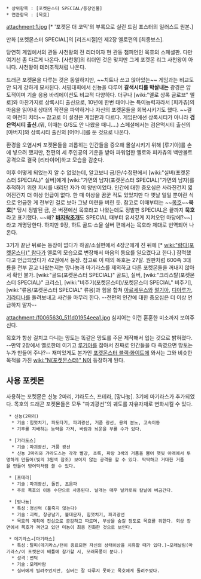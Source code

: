  * 상위항목 : [포켓몬스터 SPECIAL/등장인물]
 * 연관항목 : [목호]

attachment:1.jpg [* '포켓몬 더 코믹'의 부록으로 실린 드림 포스터의 일러스트 원본.]

만화 [포켓몬스터 SPECIAL]의 [리즈시절]인 제2장 옐로편의 [최종보스].

당연히 게임에서의 관동 사천왕의 전 리더이자 현 관동 챔피언인 목호의 스페셜판. 다만 여기선 좀 다르게 나온다. [사천왕]의 리더인 것은 맞지만 그게 포켓몬 리그 사천왕이 아니다. 사천왕이 테러조직처럼 나온다.

드래곤 포켓몬을 다루는 것은 동일하지만, ~~치트나 쓰고 앉아있는~~ 게임과는 비교도 안 되게 강하게 묘사된다. 서핑대회에서 신뇽을 다루어 '''갈색시티를 박살내는''' 광경은 압도적이며 기술 응용 바리에이션도 비교적 다양하다. 더구나 [wiki:"옐로 상록 글로브" 옐로]와 마찬가지로 상록시티 출신으로, 10년에 한번 태어나는 특이능력자라서 [피카츄]의 마음을 읽어내 상대의 작전을 파악하거나 자신의 포켓몬들을 회복시키기도 했다. ~~결국 여전히 치터~~ 참고로 이 설정은 게임판과 다르다. 게임판에선 상록시티가 아니라 '''검은먹시티 출신'''.(뭐, 이때는 G/S도 안 나왔을 때니….) 스페셜에서는 검은먹시티 출신의 [아버지]와 상록시티 출신의 [어머니]를 둔 것으로 나온다.

환경을 오염시켜 포켓몬들을 괴롭히는 인간들을 증오해 몰살시키기 위해 [루기아]를 손에 넣으려 했지만, 전편의 세 주인공의 기운을 받아 파워업한 옐로와 피카츄의 백만볼트 공격으로 결국 [리타이어]하고 모습을 감춘다.

이후 어떻게 되었는지 알 수 없었는데, 알고보니 금/은/수정편에서 [wiki:"실버(포켓몬스터 SPECIAL)" 실버]에게 [wiki:"가면의 남자(포켓몬스터 SPECIAL)"가면의 남자]를 추적하기 위한 지시를 내리던 자가 이 양반이었다. 인간에 대한 증오심은 사라진건지 엷어진건지 더 이상 언급이 없다. 한 때 이상을 꿈꾼 적도 있었지만 다 옛날 일일 뿐이란 식으로 언급한 게 전부인 걸로 보아 그냥 미련을 버린 듯. 참고로 이때부터는 ~~[[목호]]~~'''묵호'''[* 당시 정발된 금, 은 버젼에선 목호라고 나왔는데도 정발판 SPECIAL은 끝까지 '''묵호'''라고 표기했다. ~~왜? '''[[바지락조개]]'''도 SPECIAL 때부터 유서깊게 지켜오던 마당에?~~]라고 개명당한다.
하지만 9장, 하트 골드·소울 실버 편에서는 목호라 제대로 번역되어 나온다.

3기가 끝난 뒤로는 등장이 없다가 하골/소실편에서 4장군에게 진 뒤에 [* [[wiki:"람다(포켓몬스터)" 람다]]가 옐로의 모습으로 변장해서 마음의 동요를 일으켰다고 한다.] 잠적했다고 언급되었다가 42권에서 등장. 참고로 이 때의 목호는 27살. 원판처럼 600족 3대룡을 전부 끌고 나왔는지는 망나뇽과 마기라스를 제외하고 다른 포켓몬들을 꺼내지 않아서 확인 불가. [wiki:"골드(포켓몬스터 SPECIAL)" 골드], 실버, [wiki:"크리스탈(포켓몬스터 SPECIAL)" 크리스], [wiki:"비주기(포켓몬스터)/포켓몬스터 SPECIAL" 비주기], [wiki:"류옹/포켓몬스터 SPECIAL" 류옹]과 힘을 합쳐 [[아르세우스]]와 [[펄기아]], [[디아루가]], [[기라티나]]를 돌려보내고 사건을 마무리 한다. --전편의 인간에 대한 증오심은 더 이상 언급하지 말자-- 

attachment:/f0065630_511d01954eea1.jpg
심지어는 이런 훈훈한 미소까지 보여주신다.

목호가 항상 걸치고 다니는 망토는 똑같은 망토를 주문 제작해서 입는 것으로 밝혀졌다. --만약 2장에서 옐로한테 이기고 [[루기아]]를 잡아서 진짜로 인간들을 다 죽였으면 망토는 누가 만들어 주나?-- 재미있게도 본가인 [[포켓몬스터 블랙·화이트]]에 와서는 그와 비슷한 목적을 가진 [[wiki:"N(포켓몬스터)" N]]이 등장하게 된다.

== 사용 포켓몬 ==
사용하는 포켓몬은 신뇽 2마리, 갸라도스, 프테라, [망나뇽]. 3기에 마기라스가 추가되었다. 목호의 드래곤 포켓몬들은 모두 "파괴광선"의 궤도를 자유자재로 변화시킬 수 있다.

  * 신뇽(2마리)
   * 기술：힘껏치기, 파도타기, 파괴광선, 거품 광선, 용의 분노, 고속이동
   * 기후를 지배하는 능력을 가져, 바람과 뇌운을 부를 수가 있다.

  * [갸라도스]
   * 기술：파괴광선, 거품 광선
   * 신뇽 2마리와 갸라도스는 각각 빨강, 초록, 파랑 3색의 거품을 뿜어 햇빛 아래에서 투명하게 만들어(빛의 3원색 참조) 보이지 않는 공격을 할 수 있다. 딱딱하고 거대한 거품을 만들어 방어막처럼 쓸 수 있다.

  * [프테라]
   * 기술：파괴광선, 돌진, 초음파
   * 주로 목호의 이동 수단으로 사용된다. 날개는 매우 날카로워 칼날에 버금간다.

  * [망나뇽]
   * 특성：정신력 (풀죽지 않는다)
   * 기술：괴력, 창공날기, 불대문자, 힘껏치기, 파괴광선
   * 목호의 계획에 진심으로 공감하고 따르며, 부상을 숨길 정도로 목호를 위한다. 회상 장면에서 목호가 껴안고 있던 미뇽이 최종 진화한 것으로 보인다.

  * 데기라스→[마기라스]
   * 특성：탈피(데기라스/턴이 종료되면 자신의 상태이상을 치유할 때가 있다.)→모래날림(마기라스/이 포켓몬이 배틀에 참가할 시, 모래폭풍이 분다.)
   * 성격：변덕
   * 기술：모래바람
   * 실버에게 빌려주었지만, 실버는 잘 다루지 못하고 목호에게 돌려주었다.
